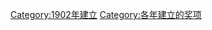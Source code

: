 {{cat topic in year| topic=建立的奖项|year=1902}}
[[Category:1902年建立|Category:1902年建立]]
[[Category:各年建立的奖项|Category:各年建立的奖项]]